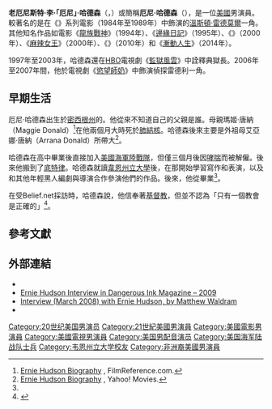 {{noteTA
|G1=Show
|G2=Movie
|G3=TV
}}
{{Infobox entertainer
| type = 男演員
| name = 厄尼·哈德森
| foreignname = Ernie Hudson
| image = Ernie Hudson by Gage Skidmore 2.jpg
| caption = 2017年，哈德森在Phoenix Fan Fest上
| birthname = 厄尼斯特·李·哈德森<br>（Ernest Lee Hudson）
| birth_date = {{birth date and age|1945|12|17}}
| birth_place = {{USA-1912}}[[密西根州|密西根州]]{{link-en|班頓港 (密西根州)|Benton Harbor, Michigan|班頓港}}
| alma_mater = [[韋恩州立大學|韋恩州立大學]]
| occupation = 演員
| yearsactive = 1976年至今
| spouse = {{marriage|Jeannie Moore|1963|1976}}<br>{{marriage|Linda Kingsberg|1985|}}
}}
'''老厄尼斯特·李·「厄尼」·哈德森'''（{{lang-en|Ernest Lee "Ernie" Hudson Sr.}}，{{bd|1945年|12月17日}}）或簡稱'''厄尼·哈德森'''（{{lang|en|Ernie Hudson}}），是一位[[美國|美國]]男演員。較著名的是在《{{link-en|魔鬼剋星系列電影|Ghostbusters (franchise)|魔鬼剋星}}》系列電影（1984年至1989年）中飾演的[[溫斯頓·雷德莫爾|溫斯頓·雷德莫爾]]一角。其他知名作品如電影《[[龍族戰神|龍族戰神]]》（1994年）、《[[邊緣日記|邊緣日記]]》（1995年）、《{{link-en|兇手正在看著你|The Watcher (film)}}》（2000年）、《[[麻辣女王|麻辣女王]]》（2000年）、《{{link-en|死亡遊戲 (2010年電影)|Game of Death (2010 film)|死亡遊戲}}》（2010年）和《[[漸動人生|漸動人生]]》（2014年）。

1997年至2003年，哈德森還在[[HBO|HBO]]電視劇《[[監獄風雲_(美國電視劇)|監獄風雲]]》中詮釋典獄長{{link-en|李歐·格林|Leo Glynn}}。2006年至2007年間，他於電視劇《[[慾望師奶|慾望師奶]]》中飾演偵探雷德利一角。

==早期生活==
厄尼·哈德森出生於[[密西根州|密西根州]]的{{link-en|班頓港 (密西根州)|Benton Harbor, Michigan|班頓港}}。他從來不知道自己的父親是誰。母親瑪姬·唐納（Maggie Donald）<ref>[http://www.filmreference.com/film/74/Ernie-Hudson.html Ernie Hudson Biography] {{Wayback|url=http://www.filmreference.com/film/74/Ernie-Hudson.html |date=20201111124245 }}, FilmReference.com.</ref>在他兩個月大時死於[[肺結核|肺結核]]。哈德森後來主要是外祖母艾亞娜·唐納（Arrana Donald）所帶大<ref name="yahoo">[http://movies.yahoo.com/movie/contributor/1800023537/bio Ernie Hudson Biography] {{Wayback|url=http://movies.yahoo.com/movie/contributor/1800023537/bio |date=20151226031216 }}, Yahoo! Movies.</ref>。

哈德森在高中畢業後直接加入[[美國海軍陸戰隊|美國海軍陸戰隊]]，但僅三個月後因[[哮喘|哮喘]]而被解僱。後來他搬到了[[底特律|底特律]]。哈德森就讀[[韋恩州立大學|韋恩州立大學]]後，在那開始學習寫作和表演，以及和其他年輕黑人編劇與導演合作參演他們的作品。後來，他從{{link-en|耶魯戲劇學院|Yale School of Drama}}畢業<ref name="yahoo"/>。

在受Belief.net採訪時，哈德森說，他信奉著[[基督教|基督教]]，但並不認為「只有一個教會是正確的」<ref>{{YouTube|id=CL7F7sTS3Vs&list=PLAM3bXeQA1teLvS5Z7b2j09XNzKhs_v0l}}</ref>。

==參考文獻==
{{reflist|30em}}

==外部連結==
{{Commonscat|Ernie Hudson|厄尼·哈德森}}
*{{IMDb name|id=0001368}}
*[https://web.archive.org/web/20100312131223/http://www.dangerousink.co.uk/digital_issues/magazine2-2.html Ernie Hudson Interview in Dangerous Ink Magazine – 2009]
*[https://web.archive.org/web/20080322090021/http://www.socketdesign.co.uk/andcream/index.php?option=com_content&task=view&id=180&Itemid=41 Interview (March 2008) with Ernie Hudson, by Matthew Waldram]
*{{YouTube|oZbjkvVlLTE|Ernie Hudson interviewed by Julian De Backer}}

{{Authority control}}
{{DEFAULTSORT:Hudson, Ernie}}
[[Category:20世纪美国男演员|Category:20世纪美国男演员]]
[[Category:21世紀美國男演員|Category:21世紀美國男演員]]
[[Category:美國電影男演員|Category:美國電影男演員]]
[[Category:美國電視男演員|Category:美國電視男演員]]
[[Category:美国男配音演员|Category:美国男配音演员]]
[[Category:美国海军陆战队士兵|Category:美国海军陆战队士兵]]
[[Category:韦恩州立大学校友|Category:韦恩州立大学校友]]
[[Category:非洲裔美國男演員|Category:非洲裔美國男演員]]